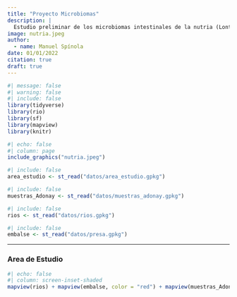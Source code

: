 ```yaml
---
title: "Proyecto Microbiomas"
description: |
  Estudio preliminar de los microbiomas intestinales de la nutria (Lontralongicaudis depredador) y el pez guapote (Parachromis dovii, su presa), en relación con la contaminación acuática por antibióticos en el río Peñas Blancas y su divulgación a tomadores de decisiones
image: nutria.jpeg
author:
  - name: Manuel Spínola
date: 01/01/2022
citation: true
draft: true
---
```


```r
#| message: false
#| warning: false
#| include: false
library(tidyverse)
library(rio)
library(sf)
library(mapview)
library(knitr)
```

```r
#| echo: false
#| column: page
include_graphics("nutria.jpeg")
```

```r
#| include: false
area_estudio <- st_read("datos/area_estudio.gpkg")
```

```r
#| include: false
muestras_Adonay <- st_read("datos/muestras_adonay.gpkg")
```

```r
#| include: false
rios <- st_read("datos/rios.gpkg")
```

```r
#| include: false
embalse <- st_read("datos/presa.gpkg")
```

------------------------------------------------------------------------

### Area de Estudio

```r
#| echo: false
#| column: screen-inset-shaded
mapview(rios) + mapview(embalse, color = "red") + mapview(muestras_Adonay) + mapview(area_estudio)
```

